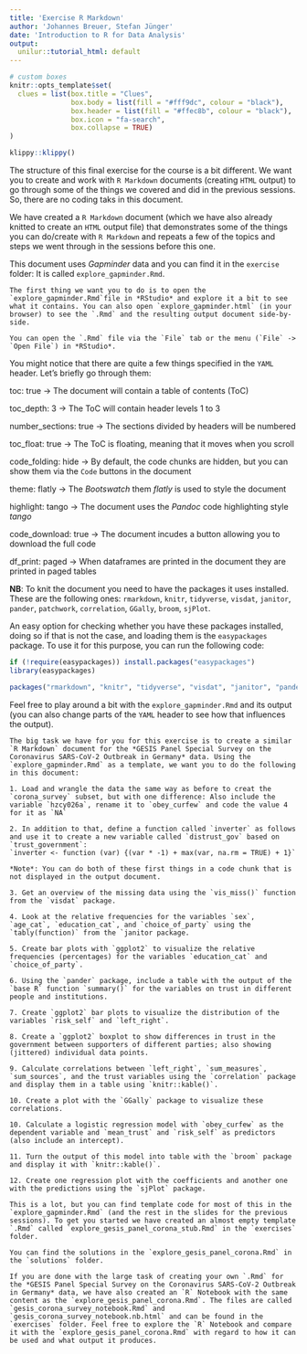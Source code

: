 ```yaml
---
title: 'Exercise R Markdown'
author: 'Johannes Breuer, Stefan Jünger'
date: 'Introduction to R for Data Analysis'
output:
  unilur::tutorial_html: default
---
```


```r
# custom boxes
knitr::opts_template$set(
  clues = list(box.title = "Clues",
               box.body = list(fill = "#fff9dc", colour = "black"),
               box.header = list(fill = "#ffec8b", colour = "black"),
               box.icon = "fa-search",
               box.collapse = TRUE)
)
```

```r
klippy::klippy()
```

The structure of this final exercise for the course is a bit different. We want you to create and work with `R Markdown` documents (creating `HTML` output) to go through some of the things we covered and did in the previous sessions. So, there are no coding taks in this document.

We have created a `R Markdown` document (which we have also already knitted to create an `HTML` output file) that demonstrates some of the things you can do/create with `R Markdown` and repeats a few of the topics and steps we went through in the sessions before this one.

This document uses *Gapminder* data and you can find it in the `exercise` folder: It is called `explore_gapminder.Rmd`.

```block
The first thing we want you to do is to open the `explore_gapminder.Rmd`file in *RStudio* and explore it a bit to see what it contains. You can also open `explore_gapminder.html` (in your browser) to see the `.Rmd` and the resulting output document side-by-side.
```

```block
You can open the `.Rmd` file via the `File` tab or the menu (`File` -> `Open File`) in *RStudio*.
```

You might notice that there are quite a few things specified in the `YAML` header. Let's briefly go through them:

toc: true -> The document will contain a table of contents (ToC)

toc_depth: 3 -> The ToC will contain header levels 1 to 3

number_sections: true -> The sections divided by headers will be numbered

toc_float: true -> The ToC is floating, meaning that it moves when you scroll

code_folding: hide -> By default, the code chunks are hidden, but you can show them via the `Code` buttons in the document

theme: flatly -> The *Bootswatch* them *flatly* is used to style the document

highlight: tango -> The document uses the *Pandoc* code highlighting style *tango*

code_download: true -> The document incudes a button allowing you to download the full code

df_print: paged -> When dataframes are printed in the document they are printed in paged tables

**NB**: To knit the document you need to have the packages it uses installed. These are the following ones:
`rmarkdown`, `knitr`, `tidyverse`, `visdat`, `janitor`, `pander`, `patchwork`, `correlation`, `GGally`, `broom`, `sjPlot`.

An easy option for checking whether you have these packages installed, doing so if that is not the case, and loading them is the `easypackages` package. To use it for this purpose, you can run the following code:

```r
if (!require(easypackages)) install.packages("easypackages")
library(easypackages)

packages("rmarkdown", "knitr", "tidyverse", "visdat", "janitor", "pander", "patchwork", "correlation", "GGally", "broom", "sjPlot", prompt = F)
```

Feel free to play around a bit with the `explore_gapminder.Rmd` and its output (you can also change parts of the `YAML` header to see how that influences the output).

```block
The big task we have for you for this exercise is to create a similar `R Markdown` document for the *GESIS Panel Special Survey on the Coronavirus SARS-CoV-2 Outbreak in Germany* data. Using the `explore_gapminder.Rmd` as a template, we want you to do the following in this document:

1. Load and wrangle the data the same way as before to creat the `corona_survey` subset, but with one difference: Also include the variable `hzcy026a`, rename it to `obey_curfew` and code the value 4 for it as `NA`

2. In addition to that, define a function called `inverter` as follows and use it to create a new variable called `distrust_gov` based on `trust_government`:
`inverter <- function (var) {(var * -1) + max(var, na.rm = TRUE) + 1}`

*Note*: You can do both of these first things in a code chunk that is not displayed in the output document.

3. Get an overview of the missing data using the `vis_miss()` function from the `visdat` package.

4. Look at the relative frequencies for the variables `sex`, `age_cat`, `education_cat`, and `choice_of_party` using the `tably(function)` from the `janitor package.

5. Create bar plots with `ggplot2` to visualize the relative frequencies (percentages) for the variables `education_cat` and `choice_of_party`.

6. Using the `pander` package, include a table with the output of the `base R` function `summary()` for the variables on trust in different people and institutions.

7. Create `ggplot2` bar plots to visualize the distribution of the variables `risk_self` and `left_right`.

8. Create a `ggplot2` boxplot to show differences in trust in the government between supporters of different parties; also showing (jittered) individual data points.

9. Calculate correlations between `left_right`, `sum_measures`, `sum_sources`, and the trust variables using the `correlation` package and display them in a table using `knitr::kable()`. 

10. Create a plot with the `GGally` package to visualize these correlations.

10. Calculate a logistic regression model with `obey_curfew` as the dependent variable and `mean_trust` and `risk_self` as predictors (also include an intercept).

11. Turn the output of this model into table with the `broom` package and display it with `knitr::kable()`.

12. Create one regression plot with the coefficients and another one with the predictions using the `sjPlot` package.

This is a lot, but you can find template code for most of this in the `explore_gapminder.Rmd` (and the rest in the slides for the previous sessions). To get you started we have created an almost empty template `.Rmd` called `explore_gesis_panel_corona_stub.Rmd` in the `exercises` folder.
```

```block
You can find the solutions in the `explore_gesis_panel_corona.Rmd` in the `solutions` folder.
```

```block
If you are done with the large task of creating your own `.Rmd` for the *GESIS Panel Special Survey on the Coronavirus SARS-CoV-2 Outbreak in Germany* data, we have also created an `R` Notebook with the same content as the `explore_gesis_panel_corona.Rmd`. The files are called `gesis_corona_survey_notebook.Rmd` and `gesis_corona_survey_notebook.nb.html` and can be found in the `exercises` folder. Feel free to explore the `R` Notebook and compare it with the `explore_gesis_panel_corona.Rmd` with regard to how it can be used and what output it produces. 
```